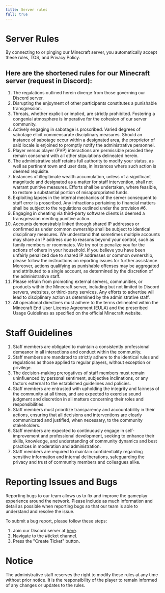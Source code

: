 ```yaml
---
title: Server rules
full: true
---
```


# Server Rules
By connecting to or pinging our Minecraft server, you automatically accept these rules, TOS, and Privacy Policy.


## Here are the shortened rules for our Minecraft server (request in Discord):
1. The regulations outlined herein diverge from those governing our Discord server.
2. Disrupting the enjoyment of other participants constitutes a punishable transgression.
3. Threats, whether explicit or implied, are strictly prohibited. Fostering a congenial atmosphere is
imperative for the cohesion of our server community.
4. Actively engaging in sabotage is proscribed. Varied degrees of sabotage elicit commensurate disciplinary measures.
Should an instance of sabotage occur within a
designated area, the proprietor of said locale is enjoined to promptly notify the administrative personnel.
5. Player versus player (PVP) interactions are permissible provided they
remain consonant with all other stipulations delineated herein.
6. The administrative staff retains full authority to modify your status,
as well as pertinent town and user data, in instances where such action is deemed requisite.
7. Instances of illegitimate wealth accumulation, unless of a significant magnitude and designated as a matter for
staff intervention, shall not warrant punitive measures. Efforts shall be undertaken, where feasible, to restore a
substantial portion of misappropriated funds.
8. Exploiting lapses in the internal mechanics of the server consequent to staff error is proscribed. Any infractions
pertaining to financial matters shall be subject to the regulations outlined under the provision #6.
9. Engaging in cheating via third-party software clients is deemed a transgression meriting punitive action.
10. Accounts demonstrably linked through shared IP addresses or confirmed as under common ownership shall be subject
to identical disciplinary measures. We understand that sometimes multiple accounts may share an IP address due to
reasons beyond your control, such as family members or roommates. We try not to penalize you for the actions of others
in your household. If you believe you have been unfairly penalized due to shared IP addresses or common ownership,
please follow the instructions on reporting issues for further assistance. Moreover, actions qualifying as punishable
offenses may be aggregated and attributed to a single account, as determined by the discretion of the administrative staff.
11. Please refrain from promoting external servers, communities, or products within the Minecraft server,
including but not limited to Discord servers, websites, or third-party services.
Any efforts to advertise will lead to disciplinary action as determined by the administrative staff.
12. All operational directives must adhere to the terms delineated within
the Minecraft End User License Agreement (EULA) and the prescribed Usage Guidelines
as specified on the official Minecraft website.

# Staff Guidelines
1. Staff members are obligated to maintain a consistently professional demeanor in all interactions and conduct within the community.
2. Staff members are mandated to strictly adhere to the identical rules and regulations
as those applied to regular players, without exception or privilege.
3. The decision-making prerogatives of staff members must remain uninfluenced by personal sentiment,
subjective inclinations, or any factors external to the established guidelines and policies.
4. Staff members are entrusted with upholding the integrity and fairness of the community at all times,
and are expected to exercise sound judgment and discretion in all matters concerning their roles and responsibilities.
5. Staff members must prioritize transparency and accountability in their actions, ensuring that all decisions and
interventions are clearly communicated and justified, when necessary, to the community stakeholders.
6. Staff members are expected to continuously engage in self-improvement and professional development,
seeking to enhance their skills, knowledge, and understanding of community dynamics and best practices in moderation and administration.
7. Staff members are required to maintain confidentiality regarding sensitive information and internal
deliberations, safeguarding the privacy and trust of community members and colleagues alike.


# Reporting Issues and Bugs
Reporting bugs to our team allows us to fix and improve the gameplay experience around the network.
Please include as much information and detail as possible when reporting bugs
so that our team is able to understand and resolve the issue.

To submit a bug report, please follow these steps:
1. Join our Discord server at [here](https://discord.gg/VUAHvffhTz).
2. Navigate to the #ticket channel.
3. Press the "Create Ticket" button.

# Notice
The administrative staff reserves the right to modify these rules at any time without prior notice.
It is the responsibility of the player to remain informed of any changes or updates to the rules.